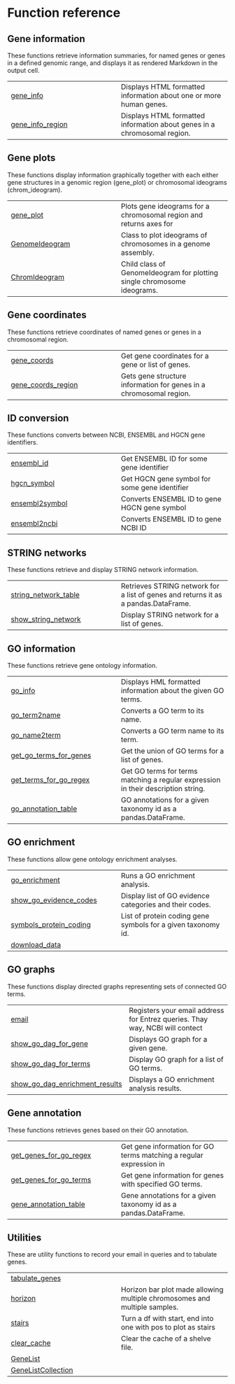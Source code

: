 # Function reference {.doc .doc-index}

## Gene information

These functions retrieve information summaries, for named genes or 
genes in a defined genomic range, and displays it as rendered Markdown
in the output cell.


| | |
| --- | --- |
| [gene_info](gene_info.qmd#geneinfo.information.gene_info) | Displays HTML formatted information about one or more human genes. |
| [gene_info_region](gene_info_region.qmd#geneinfo.information.gene_info_region) | Displays HTML formatted information about genes in a chromosomal region. |

## Gene plots

These functions display information graphically together with each 
either gene structures in a genomic region (gene_plot) or chromosomal
ideograms (chrom_ideogram).


| | |
| --- | --- |
| [gene_plot](gene_plot.qmd#geneinfo.plot.gene_plot) | Plots gene ideograms for a chromosomal region and returns axes for  |
| [GenomeIdeogram](GenomeIdeogram.qmd#geneinfo.plot.GenomeIdeogram) | Class to plot ideograms of chromosomes in a genome assembly. |
| [ChromIdeogram](ChromIdeogram.qmd#geneinfo.plot.ChromIdeogram) | Child class of GenomeIdeogram for plotting single chromosome ideograms. |

## Gene coordinates

These functions retrieve coordinates of named genes or genes in a chromosomal region.


| | |
| --- | --- |
| [gene_coords](gene_coords.qmd#geneinfo.information.gene_coords) | Get gene coordinates for a gene or list of genes. |
| [gene_coords_region](gene_coords_region.qmd#geneinfo.information.gene_coords_region) | Gets gene structure information for genes in a chromosomal region. |

## ID conversion

These functions converts between NCBI, ENSEMBL and HGCN gene identifiers.


| | |
| --- | --- |
| [ensembl_id](ensembl_id.qmd#geneinfo.information.ensembl_id) | Get ENSEMBL ID for some gene identifier |
| [hgcn_symbol](hgcn_symbol.qmd#geneinfo.information.hgcn_symbol) | Get HGCN gene symbol for some gene identifier |
| [ensembl2symbol](ensembl2symbol.qmd#geneinfo.information.ensembl2symbol) | Converts ENSEMBL ID to gene HGCN gene symbol     |
| [ensembl2ncbi](ensembl2ncbi.qmd#geneinfo.information.ensembl2ncbi) | Converts ENSEMBL ID to gene NCBI ID |

## STRING networks

These functions retrieve and display STRING network information.


| | |
| --- | --- |
| [string_network_table](string_network_table.qmd#geneinfo.string.string_network_table) | Retrieves STRING network for a list of genes and returns it as a pandas.DataFrame. |
| [show_string_network](show_string_network.qmd#geneinfo.string.show_string_network) | Display STRING network for a list of genes. |

## GO information

These functions retrieve gene ontology information.


| | |
| --- | --- |
| [go_info](go_info.qmd#geneinfo.ontology.go_info) | Displays HML formatted information about the given GO terms. |
| [go_term2name](go_term2name.qmd#geneinfo.ontology.go_term2name) | Converts a GO term to its name. |
| [go_name2term](go_name2term.qmd#geneinfo.ontology.go_name2term) | Converts a GO term name to its term. |
| [get_go_terms_for_genes](get_go_terms_for_genes.qmd#geneinfo.ontology.get_go_terms_for_genes) | Get the union of GO terms for a list of genes. |
| [get_terms_for_go_regex](get_terms_for_go_regex.qmd#geneinfo.ontology.get_terms_for_go_regex) | Get GO terms for terms matching a regular expression in their description string. |
| [go_annotation_table](go_annotation_table.qmd#geneinfo.ontology.go_annotation_table) | GO annotations for a given taxonomy id as a pandas.DataFrame. |

## GO enrichment

These functions allow gene ontology enrichment analyses.


| | |
| --- | --- |
| [go_enrichment](go_enrichment.qmd#geneinfo.ontology.go_enrichment) | Runs a GO enrichment analysis. |
| [show_go_evidence_codes](show_go_evidence_codes.qmd#geneinfo.ontology.show_go_evidence_codes) | Display list of GO evidence categories and their codes. |
| [symbols_protein_coding](symbols_protein_coding.qmd#geneinfo.ontology.symbols_protein_coding) | List of protein coding gene symbols for a given taxonomy id. |
| [download_data](download_data.qmd#geneinfo.ontology.download_data) |  |

## GO graphs

These functions display directed graphs representing sets of connected GO terms.


| | |
| --- | --- |
| [email](email.qmd#geneinfo.ontology.email) | Registers your email address for Entrez queries. Thay way, NCBI will contect  |
| [show_go_dag_for_gene](show_go_dag_for_gene.qmd#geneinfo.ontology.show_go_dag_for_gene) | Displays GO graph for a given gene. |
| [show_go_dag_for_terms](show_go_dag_for_terms.qmd#geneinfo.ontology.show_go_dag_for_terms) | Display GO graph for a list of GO terms. |
| [show_go_dag_enrichment_results](show_go_dag_enrichment_results.qmd#geneinfo.ontology.show_go_dag_enrichment_results) | Displays a GO enrichment analysis results. |

## Gene annotation

These functions retrieves genes based on their GO annotation.


| | |
| --- | --- |
| [get_genes_for_go_regex](get_genes_for_go_regex.qmd#geneinfo.ontology.get_genes_for_go_regex) | Get gene information for GO terms matching a regular expression in  |
| [get_genes_for_go_terms](get_genes_for_go_terms.qmd#geneinfo.ontology.get_genes_for_go_terms) | Get gene information for genes with specified GO terms. |
| [gene_annotation_table](gene_annotation_table.qmd#geneinfo.ontology.gene_annotation_table) | Gene annotations for a given taxonomy id as a pandas.DataFrame. |

## Utilities

These are utility functions to record your email in queries and to tabulate genes.


| | |
| --- | --- |
| [tabulate_genes](tabulate_genes.qmd#geneinfo.utils.tabulate_genes) |  |
| [horizon](horizon.qmd#geneinfo.utils.horizon) | Horizon bar plot made allowing multiple chromosomes and multiple samples. |
| [stairs](stairs.qmd#geneinfo.utils.stairs) | Turn a df with start, end into one with pos to plot as stairs |
| [clear_cache](clear_cache.qmd#geneinfo.utils.clear_cache) | Clear the cache of a shelve file. |
| [GeneList](GeneList.qmd#geneinfo.genelist.GeneList) |  |
| [GeneListCollection](GeneListCollection.qmd#geneinfo.genelist.GeneListCollection) |  |